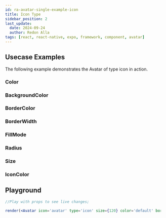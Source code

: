 ```yaml
---
id: ra-avatar-single-example-icon
title: Icon Type
sidebar_position: 2
last_update:
  date: 2024-09-24
  author: Redon Alla
tags: [react, react-native, expo, framework, component, avatar]
---
```


## Usecase Examples

The following example demonstrates the Avatar of type icon in action.

### Color


<IconColor />

### BackgroundColor


<IconBackgroundColor />

### BorderColor


<IconBorderColor />

### BorderWidth


<IconBorderWidth />

### FillMode


<IconFillMode />

### Radius


<IconRadius />

### Size


<IconSize />

### IconColor


<IconIconColor />

## Playground

```jsx live noInline
//Play with props to see live changes;

render(<Avatar icon='avatar' type='icon' size={120} color='default' borderWidth='thin' fillMode='ghost' backgroundColor='#ed143d24' borderColor='crimson' />);
```